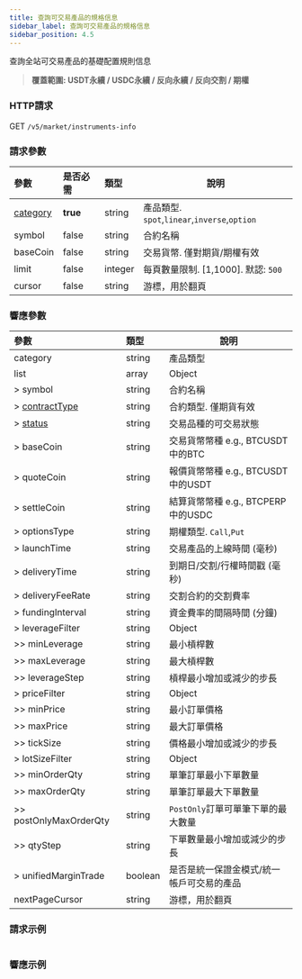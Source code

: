 ```yaml
---
title: 查詢可交易產品的規格信息
sidebar_label: 查詢可交易產品的規格信息
sidebar_position: 4.5
---
```


查詢全站可交易產品的基礎配置規則信息
> **覆蓋範圍: USDT永續 / USDC永續 / 反向永續 / 反向交割 / 期權**


### HTTP請求
GET `/v5/market/instruments-info`

### 請求參數
| 參數 | 是否必需 | 類型 | 說明|
|:----- |:-------|:-----|------ |
|[category](../enum#category) |<b>true</b> |string |產品類型. `spot`,`linear`,`inverse`,`option`|
|symbol |false |string |合約名稱|
|baseCoin |false |string |交易貨幣. 僅對期貨/期權有效|
|limit |false |integer |每頁數量限制. [1,1000]. 默認: `500`|
|cursor |false |string |游標，用於翻頁|

### 響應參數
| 參數 | 類型 | 說明|
|:----- |:-----|----- |
|category |string |產品類型 |
|list |array |Object |
|> symbol |string |合約名稱 |
|> [contractType](../enum#contracttype) |string |合約類型. 僅期貨有效|
|> [status](../enum#status) |string |交易品種的可交易狀態 |
|> baseCoin |string |交易貨幣幣種 e.g., BTCUSDT中的BTC |
|> quoteCoin |string |報價貨幣幣種 e.g., BTCUSDT中的USDT |
|> settleCoin |string |結算貨幣幣種 e.g., BTCPERP中的USDC |
|> optionsType |string |期權類型. `Call`,`Put` |
|> launchTime |string |交易產品的上線時間 (毫秒) |
|> deliveryTime |string |到期日/交割/行權時間戳 (毫秒) |
|> deliveryFeeRate |string |交割合約的交割費率 |
|> fundingInterval |string |資金費率的間隔時間 (分鐘) |
|> leverageFilter |string |Object |
|>> minLeverage |string |最小槓桿數 |
|>> maxLeverage |string |最大槓桿數 |
|>> leverageStep |string |槓桿最小增加或減少的步長 |
|> priceFilter |string |Object |
|>> minPrice |string |最小訂單價格 |
|>> maxPrice |string |最大訂單價格 |
|>> tickSize |string |價格最小增加或減少的步長 |
|> lotSizeFilter |string |Object |
|>> minOrderQty |string |單筆訂單最小下單數量 |
|>> maxOrderQty |string |單筆訂單最大下單數量 |
|>> postOnlyMaxOrderQty |string |`PostOnly`訂單可單筆下單的最大數量 |
|>> qtyStep |string |下單數量最小增加或減少的步長 |
|> unifiedMarginTrade |boolean |是否是統一保證金模式/統一帳戶可交易的產品 |
|nextPageCursor |string |游標，用於翻頁 |

### 請求示例

<Tabs>
<TabItem value="console" label="Console">

```http

```

</TabItem>
</Tabs>

### 響應示例

<Tabs>
<TabItem value="js linear" label="linear">

```json

```

</TabItem>
</Tabs>
